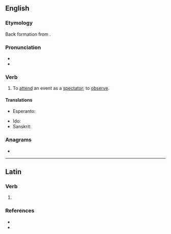 ==English==

===Etymology===
{{root|en|ine-pro|*speḱ-}}
Back formation from {{m|en|spectator}}.

===Pronunciation===
* {{IPA|en|/spɛkˈteɪt/}}
* {{audio|en|LL-Q1860 (eng)-Vealhurl-spectate.wav|Audio (Southern England)}}

===Verb===
{{en-verb}}

# {{lb|en|ambitransitive}} To [[attend]] an event as a [[spectator]]; to [[observe]].

====Translations====
{{trans-top|attend an event as a spectator}}
* Esperanto: {{t+|eo|spekti}}
{{trans-mid}}
* Ido: {{t+|io|spektar}}
* Sanskrit: {{t+|sa|पश्यति}}
{{trans-bottom}}

===Anagrams===
* {{anagrams|en|a=aceepstt|pectates}}

----

==Latin==

===Verb===
{{la-verb-form|spectāte}}

# {{inflection of|la|spectō||2|p|pres|actv|impr}}

===References===
* {{R:L&S}}
* {{R:Gaffiot}}